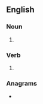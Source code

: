 ==English==

===Noun===
{{head|en|noun form}}

# {{plural of|blockhead|lang=en}}

===Verb===
{{head|en|verb form}}

# {{en-third-person singular of|blockhead}}

===Anagrams===
* {{anagrams|en|a=abcdehklos|headblocks}}